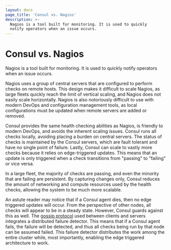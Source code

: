 ```yaml
---
layout: docs
page_title: 'Consul vs. Nagios'
description: >-
  Nagios is a tool built for monitoring. It is used to quickly
  notify operators when an issue occurs.
---
```


# Consul vs. Nagios

Nagios is a tool built for monitoring. It is used to quickly notify
operators when an issue occurs.

Nagios uses a group of central servers that are configured to perform
checks on remote hosts. This design makes it difficult to scale Nagios,
as large fleets quickly reach the limit of vertical scaling, and Nagios
does not easily scale horizontally. Nagios is also notoriously
difficult to use with modern DevOps and configuration management tools,
as local configurations must be updated when remote servers are added
or removed.

Consul provides the same health checking abilities as Nagios,
is friendly to modern DevOps, and avoids the inherent scaling issues.
Consul runs all checks locally, avoiding placing a burden on central servers. 
The status of checks is maintained by the Consul servers, which are fault
tolerant and have no single point of failure. Lastly, Consul can scale to 
vastly more checks because it relies on edge-triggered updates. This means 
that an update is only triggered when a check transitions from "passing"
to "failing" or vice versa.

In a large fleet, the majority of checks are passing, and even the minority
that are failing are persistent. By capturing changes only, Consul reduces
the amount of networking and compute resources used by the health checks,
allowing the system to be much more scalable.

An astute reader may notice that if a Consul agent dies, then no edge triggered
updates will occur. From the perspective of other nodes, all checks will appear
to be in a steady state. However, Consul guards against this as well. The
[gossip protocol](/docs/internals/gossip) used between clients and servers
integrates a distributed failure detector. This means that if a Consul agent fails,
the failure will be detected, and thus all checks being run by that node can be
assumed failed. This failure detector distributes the work among the entire cluster
while, most importantly, enabling the edge triggered architecture to work.